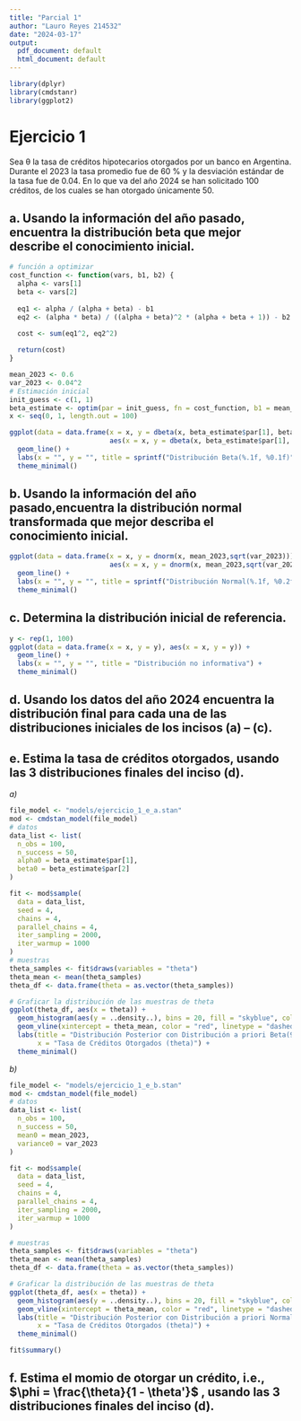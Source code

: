 ```yaml
---
title: "Parcial 1"
author: "Lauro Reyes 214532"
date: "2024-03-17"
output:
  pdf_document: default
  html_document: default
---
```


```r
library(dplyr)
library(cmdstanr)
library(ggplot2)
```

# Ejercicio 1

Sea θ la tasa de créditos hipotecarios otorgados por un banco en Argentina. Durante el 2023 la tasa promedio fue de 60 % y la desviación estándar de la tasa fue de 0.04. En lo que va del año 2024 se han solicitado 100 créditos, de los cuales se han otorgado únicamente 50.

## a.  Usando la información del año pasado, encuentra la distribución beta que mejor describe el conocimiento inicial.

```r
# función a optimizar
cost_function <- function(vars, b1, b2) {
  alpha <- vars[1]
  beta <- vars[2]
  
  eq1 <- alpha / (alpha + beta) - b1
  eq2 <- (alpha * beta) / ((alpha + beta)^2 * (alpha + beta + 1)) - b2

  cost <- sum(eq1^2, eq2^2)
  
  return(cost)
}

mean_2023 <- 0.6
var_2023 <- 0.04^2
# Estimación inicial
init_guess <- c(1, 1)
beta_estimate <- optim(par = init_guess, fn = cost_function, b1 = mean_2023, b2 = var_2023)
x <- seq(0, 1, length.out = 100)

ggplot(data = data.frame(x = x, y = dbeta(x, beta_estimate$par[1], beta_estimate$par[2])),
                         aes(x = x, y = dbeta(x, beta_estimate$par[1], beta_estimate$par[2]))) +
  geom_line() +
  labs(x = "", y = "", title = sprintf("Distribución Beta(%.1f, %0.1f)",beta_estimate$par[1],beta_estimate$par[2])) +
  theme_minimal()
```

## b.  Usando la información del año pasado,encuentra la distribución normal transformada que mejor describa el conocimiento inicial.

```r
ggplot(data = data.frame(x = x, y = dnorm(x, mean_2023,sqrt(var_2023))), 
                         aes(x = x, y = dnorm(x, mean_2023,sqrt(var_2023)))) +
  geom_line() +
  labs(x = "", y = "", title = sprintf("Distribución Normal(%.1f, %0.2f)",mean_2023,sqrt(var_2023))) +
  theme_minimal()
```

## c.  Determina la distribución inicial de referencia.

```r
y <- rep(1, 100)
ggplot(data = data.frame(x = x, y = y), aes(x = x, y = y)) +
  geom_line() +
  labs(x = "", y = "", title = "Distribución no informativa") +
  theme_minimal()
```

## d.  Usando los datos del año 2024 encuentra la distribución final para cada una de las distribuciones iniciales de los incisos (a) – (c).

## e.  Estima la tasa de créditos otorgados, usando las 3 distribuciones finales del inciso (d).

*a)*
```r
file_model <- "models/ejercicio_1_e_a.stan"
mod <- cmdstan_model(file_model)
# datos
data_list <- list(
  n_obs = 100,
  n_success = 50,
  alpha0 = beta_estimate$par[1],
  beta0 = beta_estimate$par[2]
)

fit <- mod$sample(
  data = data_list,
  seed = 4,
  chains = 4,
  parallel_chains = 4,
  iter_sampling = 2000,
  iter_warmup = 1000
)
# muestras
theta_samples <- fit$draws(variables = "theta")
theta_mean <- mean(theta_samples)
theta_df <- data.frame(theta = as.vector(theta_samples))

# Graficar la distribución de las muestras de theta
ggplot(theta_df, aes(x = theta)) +
  geom_histogram(aes(y = ..density..), bins = 20, fill = "skyblue", color = "black") +
  geom_vline(xintercept = theta_mean, color = "red", linetype = "dashed", size = 1) +
  labs(title = "Distribución Posterior con Distribución a priori Beta(90,60)",
       x = "Tasa de Créditos Otorgados (theta)") +
  theme_minimal()
```

*b)*
```r
file_model <- "models/ejercicio_1_e_b.stan"
mod <- cmdstan_model(file_model)
# datos
data_list <- list(
  n_obs = 100,
  n_success = 50,
  mean0 = mean_2023,
  variance0 = var_2023
)

fit <- mod$sample(
  data = data_list,
  seed = 4,
  chains = 4,
  parallel_chains = 4,
  iter_sampling = 2000,
  iter_warmup = 1000
)
```

```r
# muestras
theta_samples <- fit$draws(variables = "theta")
theta_mean <- mean(theta_samples)
theta_df <- data.frame(theta = as.vector(theta_samples))

# Graficar la distribución de las muestras de theta
ggplot(theta_df, aes(x = theta)) +
  geom_histogram(aes(y = ..density..), bins = 20, fill = "skyblue", color = "black") +
  geom_vline(xintercept = theta_mean, color = "red", linetype = "dashed", size = 1) +
  labs(title = "Distribución Posterior con Distribución a priori Normal(0.6,0.0016)",
       x = "Tasa de Créditos Otorgados (theta)") +
  theme_minimal()
```
```r
fit$summary()
```

## f.  Estima el momio de otorgar un crédito, i.e., $\phi = \frac{\theta}{1 - \theta'}$ , usando las 3 distribuciones finales del inciso (d).
